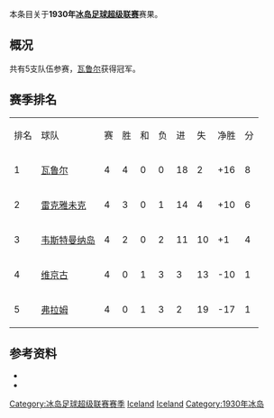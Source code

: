 本条目关于'''1930年[[冰岛足球超级联赛|冰岛足球超级联赛]]'''赛果。

==概况==
共有5支队伍参赛，[[瓦鲁尔足球俱乐部|瓦鲁尔]]获得冠军。

==赛季排名==
{| class="wikitable" style="text-align: center;"
|排名||球队||赛||胜||和||负||进||失||净胜||分
|-
|1||[[瓦鲁尔足球俱乐部|瓦鲁尔]]||4||4||0||0||18||2||+16||8
|-
|2||[[雷克雅未克足球俱乐部|雷克雅未克]]||4||3||0||1||14||4||+10||6
|-
|3||[[韦斯特曼纳岛竞技俱乐部|韦斯特曼纳岛]]||4||2||0||2||11||10||+1||4
|-
|4||[[维京古雷克雅维克足球会|维京古]]||4||0||1||3||3||13||-10||1
|-
|5||[[弗拉姆足球俱乐部|弗拉姆]]||4||0||1||3||2||19||-17||1
|}

==参考资料==
* {{cite web |title=Iceland Final League Tables 1912-1998 |url=http://www.rsssf.com/tablesi/ijshist.html |publisher=[[RSSSF|RSSSF]] |accessdate=2018-06-18 |archive-date=2019-12-25 |archive-url=https://web.archive.org/web/20191225230011/http://rsssf.com/tablesi/ijshist.html |dead-url=no }}
* {{cite web |title=Iceland - Topscorers |url=http://www.rsssf.com/tablesi/ijstops.html |website=www.rsssf.com |publisher=[[RSSSF|RSSSF]] |accessdate=2018-06-18 |archive-date=2019-04-07 |archive-url=https://web.archive.org/web/20190407162501/http://www.rsssf.com/tablesi/ijstops.html |dead-url=no }}

{{冰岛足球超级联赛赛季}}
{{1929–30 in European Football (UEFA)}}
{{1930–31 in European Football (UEFA)}}


[[Category:冰岛足球超级联赛赛季|Category:冰岛足球超级联赛赛季]]
[[Category:1930年至1931年本土足球联赛|Iceland]] 
[[Category:1929年至1930年本土足球联赛|Iceland]] 
[[Category:1930年冰岛|Category:1930年冰岛]]